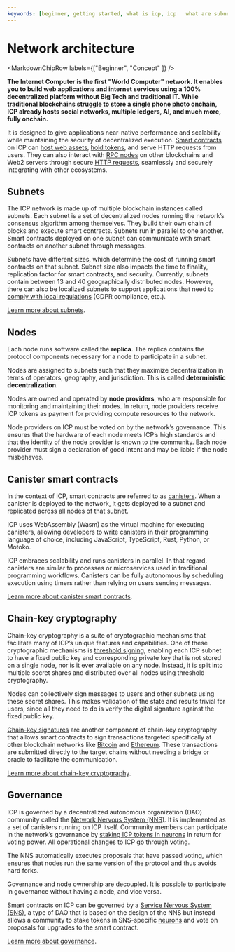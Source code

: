 ```yaml
---
keywords: [beginner, getting started, what is icp, icp   what are subnets, what are threshold signatures, what are ]
---
```



# Network architecture

<MarkdownChipRow labels={["Beginner", "Concept" ]} />

**The Internet Computer is the first "World Computer" network. It enables you to build web applications and internet services using a 100% decentralized platform without Big Tech and traditional IT. While traditional blockchains struggle to store a single phone photo onchain, ICP already hosts social networks, multiple ledgers, AI, and much more, fully onchain.**


It is designed to give applications near-native performance and scalability while maintaining the security of decentralized execution. [Smart contracts](/docs/building-apps/essentials/canisters) on ICP can [host web assets](/docs/building-apps/frontends/uploading-serving-assets), [hold tokens](/docs/defi/create), and serve HTTP requests from users. They can also interact with [RPC nodes](/docs/building-apps/chain-fusion/ethereum/evm-rpc/overview) on other blockchains and Web2 servers through secure [HTTP requests](/docs/building-apps/network-features/using-http/https-outcalls/overview), seamlessly and securely integrating with other ecosystems.

## Subnets

The ICP network is made up of multiple blockchain instances called subnets. Each subnet is a set of decentralized nodes running the network’s consensus algorithm among themselves. They build their own chain of blocks and execute smart contracts. Subnets run in parallel to one another. Smart contracts deployed on one subnet can communicate with smart contracts on another subnet through messages.

Subnets have different sizes, which determine the cost of running smart contracts on that subnet. Subnet size also impacts the time to finality, replication factor for smart contracts, and security. Currently, subnets contain between 13 and 40 geographically distributed nodes. However, there can also be localized subnets to support applications that need to [comply with local regulations](/docs/building-apps/developing-canisters/deploy-specific-subnet) (GDPR compliance, etc.).

[Learn more about subnets](https://learn.internetcomputer.org/hc/en-us/articles/34209955782420-Subnet-Creation).

## Nodes

Each node runs software called the **replica**. The replica contains the protocol components necessary for a node to participate in a subnet.

Nodes are assigned to subnets such that they maximize decentralization in terms of operators, geography, and jurisdiction. This is called **deterministic decentralization**.

Nodes are owned and operated by **node providers**, who are responsible for monitoring and maintaining their nodes. In return, node providers receive ICP tokens as payment for providing compute resources to the network.

Node providers on ICP must be voted on by the network’s governance. This ensures that the hardware of each node meets ICP’s high standards and that the identity of the node provider is known to the community. Each node provider must sign a declaration of good intent and may be liable if the node misbehaves.

## Canister smart contracts

In the context of ICP, smart contracts are referred to as [canisters](/docs/building-apps/essentials/canisters). When a canister is deployed to the network, it gets deployed to a subnet and replicated across all nodes of that subnet.

ICP uses WebAssembly (Wasm) as the virtual machine for executing canisters, allowing developers to write canisters in their programming language of choice, including JavaScript, TypeScript, Rust, Python, or Motoko.

ICP embraces scalability and runs canisters in parallel. In that regard, canisters are similar to processes or microservices used in traditional programming workflows. Canisters can be fully autonomous by scheduling execution using timers rather than relying on users sending messages.

[Learn more about canister smart contracts](https://learn.internetcomputer.org/hc/en-us/articles/34210839162004-Canister-Smart-Contracts).

## Chain-key cryptography

Chain-key cryptography is a suite of cryptographic mechanisms that facilitate many of ICP’s unique features and capabilities. One of these cryptographic mechanisms is [threshold signing](/docs/references/t-sigs-how-it-works), enabling each ICP subnet to have a fixed public key and corresponding private key that is not stored on a single node, nor is it ever available on any node. Instead, it is split into multiple secret shares and distributed over all nodes using threshold cryptography.

Nodes can collectively sign messages to users and other subnets using these secret shares. This makes validation of the state and results trivial for users, since all they need to do is verify the digital signature against the fixed public key.

[Chain-key signatures](/docs/defi/chain-key-tokens/overview) are another component of chain-key cryptography that allows smart contracts to sign transactions targeted specifically at other blockchain networks like [Bitcoin](/docs/build-on-btc/index) and [Ethereum](/docs/building-apps/chain-fusion/ethereum/overview). These transactions are submitted directly to the target chains without needing a bridge or oracle to facilitate the communication.

[Learn more about chain-key cryptography](https://learn.internetcomputer.org/hc/en-us/articles/34209497587732-Chain-Key-Signatures).

## Governance

ICP is governed by a decentralized autonomous organization (DAO) community called the [Network Nervous System (NNS)](https://learn.internetcomputer.org/hc/en-us/articles/33692645961236-Overview). It is implemented as a set of canisters running on ICP itself. Community members can participate in the network’s governance by [staking ICP tokens in neurons](/docs/building-apps/governing-apps/nns/using-the-nns-dapp/nns-dapp-staking-a-neuron) in return for voting power. All operational changes to ICP go through voting.

The NNS automatically executes proposals that have passed voting, which ensures that nodes run the same version of the protocol and thus avoids hard forks.

Governance and node ownership are decoupled. It is possible to participate in governance without having a node, and vice versa.

Smart contracts on ICP can be governed by a [Service Nervous System (SNS)](https://learn.internetcomputer.org/hc/en-us/articles/33692645961236-Overview), a type of DAO that is based on the design of the NNS but instead allows a community to stake tokens in SNS-specific [neurons](https://learn.internetcomputer.org/hc/en-us/articles/34084120668692-Neurons) and vote on proposals for upgrades to the smart contract.

[Learn more about governance](https://learn.internetcomputer.org/hc/en-us/articles/34574082263700-Tokenomics-Governance).





